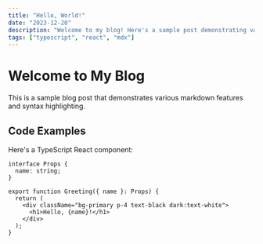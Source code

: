 ```yaml
---
title: "Hello, World!"
date: "2023-12-20"
description: "Welcome to my blog! Here's a sample post demonstrating various markdown and code formatting features."
tags: ["typescript", "react", "mdx"]
---
```


# Welcome to My Blog

This is a sample blog post that demonstrates various markdown features and syntax highlighting.

## Code Examples

Here's a TypeScript React component:

```tsx showLineNumbers
interface Props {
  name: string;
}

export function Greeting({ name }: Props) {
  return (
    <div className="bg-primary p-4 text-black dark:text-white">
      <h1>Hello, {name}!</h1>
    </div>
  );
}
```
